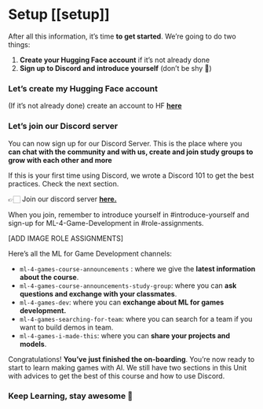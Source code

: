 # Setup [[setup]]

After all this information, it’s time **to get started**. We’re going to do two things:

1. **Create your Hugging Face account** if it’s not already done
2. **Sign up to Discord and introduce yourself** (don’t be shy 🤗)

### **Let’s create my Hugging Face account**

(If it’s not already done) create an account to HF **[here](https://huggingface.co/join)**

### **Let’s join our Discord server**

You can now sign up for our Discord Server. This is the place where you **can chat with the community and with us, create and join study groups to grow with each other and more**

If this is your first time using Discord, we wrote a Discord 101 to get the best practices. Check the next section.

👉🏻 Join our discord server **[here.](https://discord.gg/hugging-face-879548962464493619)**

When you join, remember to introduce yourself in #introduce-yourself and sign-up for ML-4-Game-Development in #role-assignments.

[ADD IMAGE ROLE ASSIGNMENTS]

Here’s all the ML for Game Development channels:

- `ml-4-games-course-announcements`  : where we give the **latest information about the course**.
- `ml-4-games-course-announcements-study-group`: where you can **ask questions and exchange with your classmates**.
- `ml-4-games-dev`: where you can **exchange about ML for games development.**
- `ml-4-games-searching-for-team`: where you can search for a team if you want to build demos in team.
- `ml-4-games-i-made-this`: where you can **share your projects and models**.

Congratulations! **You’ve just finished the on-boarding**. You’re now ready to start to learn making games with AI. We still have two sections in this Unit with advices to get the best of this course and how to use Discord.

### **Keep Learning, stay awesome 🤗**